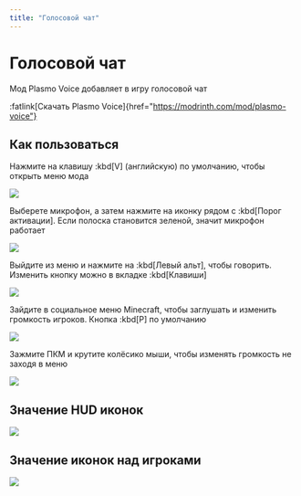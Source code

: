 ```yaml
---
title: "Голосовой чат"
---
```


# Голосовой чат

Мод Plasmo Voice добавляет в игру голосовой чат

:fatlink[Скачать Plasmo Voice]{href="https://modrinth.com/mod/plasmo-voice"}

## Как пользоваться

Нажмите на клавишу :kbd[V] (английскую) по умолчанию, чтобы открыть меню мода

![](/assets/mods/voice/mic.png)

Выберете микрофон, а затем нажмите на иконку рядом с :kbd[Порог активации]. Если полоска становится зеленой, значит микрофон работает

![](/assets/mods/voice/test.webp)

Выйдите из меню и нажмите на :kbd[Левый альт], чтобы говорить. Изменить кнопку можно в вкладке :kbd[Клавиши]

![](/assets/mods/voice/keys.png)

Зайдите в социальное меню Minecraft, чтобы заглушать и изменить громкость игроков. Кнопка :kbd[P] по умолчанию

![](/assets/mods/voice/social.png)

Зажмите ПКМ и крутите колёсико мыши, чтобы изменять громкость не заходя в меню

![](/assets/mods/voice/scroll.webp)

## Значение HUD иконок

![](/assets/mods/voice/hud_icons.png)

## Значение иконок над игроками

![](/assets/mods/voice/player_icons.png)